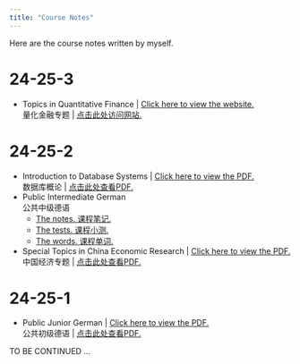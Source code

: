 ```yaml
---
title: "Course Notes"
---
```


Here are the course notes written by myself.

# 24-25-3

- Topics in Quantitative Finance | [Click here to view the website.](https://vectorpikachu.github.io/qf-slides/) <br>
  量化金融专题 | [点击此处访问网站.](https://vectorpikachu.github.io/qf-slides/)

# 24-25-2

- Introduction to Database Systems | [Click here to view the PDF.](./PDF/Database.pdf) <br>
  数据库概论 | [点击此处查看PDF.](./PDF/Database.pdf)
- Public Intermediate German <br>
  公共中级德语
  - [The notes. 课程笔记.](./PDF/25春季公共中级德语笔记.pdf)
  - [The tests. 课程小测.](./PDF/公共中级德语小测.pdf)
  - [The words. 课程单词.](./PDF/Einheit 6-10 单词笔记.pdf)
- Special Topics in China Economic Research | [Click here to view the PDF.](./PDF/25春季中国经济专题笔记.pdf) <br>
  中国经济专题 | [点击此处查看PDF.](./PDF/25春季中国经济专题笔记.pdf)

# 24-25-1

- Public Junior German | [Click here to view the PDF.](./PDF/德语notes.pdf) <br>
  公共初级德语 | [点击此处查看PDF.](./PDF/德语notes.pdf)

TO BE CONTINUED ...
